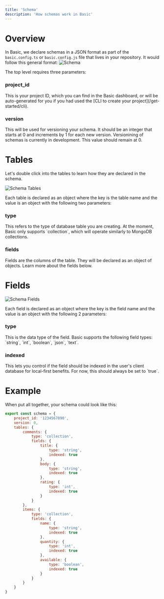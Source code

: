 ```yaml
---
title: 'Schema'
description: 'How schemas work in Basic'
---
```

# Overview
In Basic, we declare schemas in a JSON format as part of the `basic.config.ts` or `basic.config.js` file that lives in your repository. 
It would follow this general format:
<img src="/images/schema.svg" alt="Schema" />

The top level requires three parameters:

### project_id
<ParamField query="project_id" type="string" required>
    This is your project ID, which you can find in the Basic dashboard, or will be auto-generated for you if you had used the [CLI to create your project](/get-started/cli).
</ParamField>

### version
<ParamField query="version" type="int" required>
    This will be used for versioning your schema. It should be an integer that starts at 0 and increments by 1 for each new version. 
    <Note> Versionining of schemas is currently in development. This value should remain at 0.</Note>
</ParamField>

# Tables

Let's double click into the tables to learn how they are declared in the schema.

<img src="/images/SchemaTables.svg" alt="Schema Tables" />

Each table is declared as an object where the key is the table name and the value is an object with the following two parameters:

### type
<ParamField query="type" type="string" required>
    This refers to the type of database table you are creating. At the moment, Basic only supports `collection`, which will operate similarly to MongoDB collections.
</ParamField>

### fields
<ParamField query="fields" type="object" required>
    Fields are the columns of the table. They will be declared as an object of objects. Learn more about the fields below.
</ParamField>

# Fields

<img src="/images/SchemaFields.svg" alt="Schema Fields" />

Each field is declared as an object where the key is the field name and the value is an object with the following 2 parameters:

### type
<ParamField query="type" type="string" required>
    This is the data type of the field. Basic supports the following field types: `string`, `int`, `boolean`, `json`, `text`.
</ParamField>

### indexed
<ParamField query="indexed" type="boolean" required>
    This lets you control if the field should be indexed in the user's client database for local-first benefits. For now, this should always be set to `true`.
</ParamField>

# Example

When put all together, your schema could look like this:


```javascript basic.config.ts
export const schema = {
    project_id: '1234567890',
    version: 0,
    tables: {
        comments: {
            type: 'collection',
            fields: {
                title: { 
                    type: 'string',
                    indexed: true
                },
                body: { 
                    type: 'string',
                    indexed: true
                },
                rating: { 
                    type: 'int',
                    indexed: true
                }
            }
        },
        items: {
            type: 'collection',
            fields: {
                name: { 
                    type: 'string',
                    indexed: true
                },
                quantity: { 
                    type: 'int',
                    indexed: true
                },
                available: {
                    type: 'boolean',
                    indexed: true
                }
            }
        }
    }
}
```
